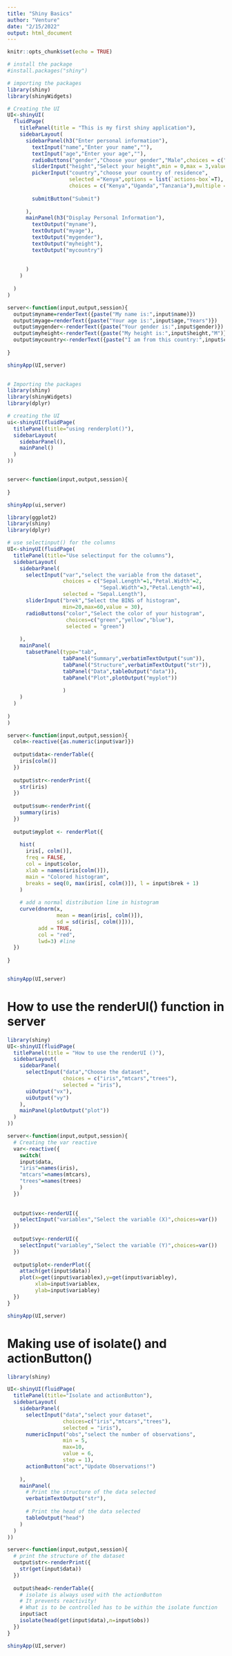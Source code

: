 ```yaml
---
title: "Shiny Basics"
author: "Venture"
date: "2/15/2022"
output: html_document
---
```


```r
knitr::opts_chunk$set(echo = TRUE)
```

```r
# install the package
#install.packages("shiny")

# importing the packages
library(shiny)
library(shinyWidgets)

# Creating the UI
UI<-shinyUI(
  fluidPage(
    titlePanel(title = "This is my first shiny application"),
    sidebarLayout(
      sidebarPanel(h3("Enter personal information"),
        textInput("name","Enter your name",""),
        textInput("age","Enter your age",""),
        radioButtons("gender","Choose your gender","Male",choices = c("Male","Female")),
        sliderInput("height","Select your height",min = 0,max = 3,value = 2,step = 0.5),
        pickerInput("country","choose your country of residence",
                    selected ="Kenya",options = list(`actions-box`=T),
                    choices = c("Kenya","Uganda","Tanzania"),multiple = T),
        
        submitButton("Submit")
        
      ),
      mainPanel(h3("Display Personal Information"),
        textOutput("myname"),
        textOutput("myage"),
        textOutput("mygender"),
        textOutput("myheight"),
        textOutput("mycountry")
        
        
      )
    )
    
  )
)

server<-function(input,output,session){
  output$myname=renderText({paste("My name is:",input$name)})
  output$myage=renderText({paste("Your age is:",input$age,"Years")})
  output$mygender<-renderText({paste("Your gender is:",input$gender)})
  output$myheight<-renderText({paste("My height is:",input$height,"M")})
  output$mycountry<-renderText({paste("I am from this country:",input$country)})
  
}

shinyApp(UI,server)
 
```



```r
# Importing the packages
library(shiny)
library(shinyWidgets)
library(dplyr)

# creating the UI
ui<-shinyUI(fluidPage(
  titlePanel(title="using renderplot()"),
  sidebarLayout(
    sidebarPanel(),
    mainPanel()
  )
))


server<-function(input,output,session){
  
}

shinyApp(ui,server)

```
```r
library(ggplot2)
library(shiny)
library(dplyr)

# use selectinput() for the columns
UI<-shinyUI(fluidPage(
  titlePanel(title="Use selectinput for the columns"),
  sidebarLayout(
    sidebarPanel(
      selectInput("var","select the variable from the dataset",
                  choices = c("Sepal.Length"=1,"Petal.Width"=2,
                              "Sepal.Width"=3,"Petal.Length"=4),
                  selected = "Sepal.Length"),
      sliderInput("brek","Select the BINS of histogram",
                  min=20,max=60,value = 30),
      radioButtons("color","Select the color of your histogram",
                   choices=c("green","yellow","blue"),
                   selected = "green")
      
    ),
    mainPanel(
      tabsetPanel(type="tab",
                  tabPanel("Summary",verbatimTextOutput("sum")),
                  tabPanel("Structure",verbatimTextOutput("str")),
                  tabPanel("Data",tableOutput("data")),
                  tabPanel("Plot",plotOutput("myplot"))
                  
                  )
    )
  )
    
)
)

server<-function(input,output,session){
  colm<-reactive({as.numeric(input$var)})
  
  output$data<-renderTable({
    iris[colm()]
  })
  
  output$str<-renderPrint({
    str(iris)
  })
  
  output$sum<-renderPrint({
    summary(iris)
  })
  
  output$myplot <- renderPlot({
   
    hist(
      iris[, colm()],
      freq = FALSE,
      col = input$color,
      xlab = names(iris[colm()]),
      main = "Colored histogram",
      breaks = seq(0, max(iris[, colm()]), l = input$brek + 1)
    )
    
    # add a normal distribution line in histogram
    curve(dnorm(x,
                mean = mean(iris[, colm()]),
                sd = sd(iris[, colm()])),
          add = TRUE,
          col = "red",
          lwd=3) #line
  })
  
}


shinyApp(UI,server)
```

# How to use the renderUI() function in server 

```r
library(shiny)
UI<-shinyUI(fluidPage(
  titlePanel(title = "How to use the renderUI ()"),
  sidebarLayout(
    sidebarPanel(
      selectInput("data","Choose the dataset",
                  choices = c("iris","mtcars","trees"),
                  selected = "iris"),
      uiOutput("vx"),
      uiOutput("vy")
    ),
    mainPanel(plotOutput("plot"))
  )
))

server<-function(input,output,session){
  # Creating the var reactive 
  var<-reactive({
    switch(
    input$data,
    "iris"=names(iris),
    "mtcars"=names(mtcars),
    "trees"=names(trees)
    )
  })
  
  
  output$vx<-renderUI({
    selectInput("variablex","Select the variable (X)",choices=var())
  })
  
  output$vy<-renderUI({
    selectInput("variabley","Select the variable (Y)",choices=var())
  })
  
  output$plot<-renderPlot({
    attach(get(input$data))
    plot(x=get(input$variablex),y=get(input$variabley),
         xlab=input$variablex,
         ylab=input$variabley)
  })
}

shinyApp(UI,server)

```

# Making use of isolate() and actionButton()

```r
library(shiny)

UI<-shinyUI(fluidPage(
  titlePanel(title="Isolate and actionButton"),
  sidebarLayout(
    sidebarPanel(
      selectInput("data","select your dataset",
                  choices=c("iris","mtcars","trees"),
                  selected = "iris"),
      numericInput("obs","select the number of observations",
                  min = 5,
                  max=10,
                  value = 6,
                  step = 1),
      actionButton("act","Update Observations!")
      
    ),
    mainPanel(
      # Print the structure of the data selected
      verbatimTextOutput("str"),
      
      # Print the head of the data selected
      tableOutput("head")
    )
  )
))

server<-function(input,output,session){
  # print the structure of the dataset
  output$str<-renderPrint({
    str(get(input$data))
  })
  
  output$head<-renderTable({
    # isolate is always used with the actionButton
    # It prevents reactivity!
    # What is to be controlled has to be within the isolate function
    input$act
    isolate(head(get(input$data),n=input$obs))
  })
}

shinyApp(UI,server)
```

